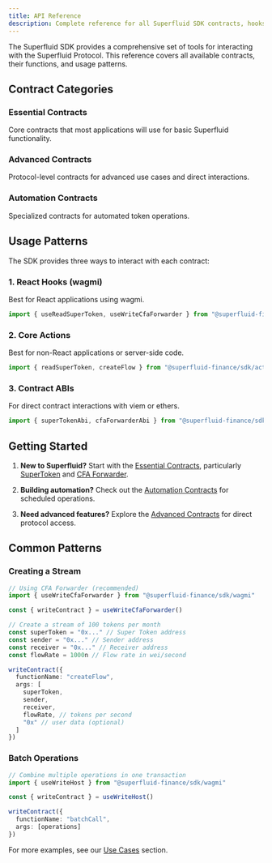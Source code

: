```yaml
---
title: API Reference
description: Complete reference for all Superfluid SDK contracts, hooks, and actions
---
```



The Superfluid SDK provides a comprehensive set of tools for interacting with the Superfluid Protocol. This reference covers all available contracts, their functions, and usage patterns.

## Contract Categories

### Essential Contracts

Core contracts that most applications will use for basic Superfluid functionality.

<Cards>
  <Card
    href="/docs/api/essential/super-token"
    title="SuperToken"
    description="ERC-20 tokens with streaming capabilities. Wrap/unwrap tokens and manage balances."
  />
  <Card
    href="/docs/api/essential/cfa-forwarder"
    title="CFA Forwarder"
    description="Simplified interface for creating and managing constant flow agreements (streams)."
  />
  <Card
    href="/docs/api/essential/gda-forwarder"
    title="GDA Forwarder"
    description="Simplified interface for creating and managing general distribution agreements (instant distributions)."
  />
  <Card
    href="/docs/api/essential/gda-pool"
    title="GDA Pool"
    description="Pools for distributing tokens to multiple recipients simultaneously."
  />
</Cards>

### Advanced Contracts

Protocol-level contracts for advanced use cases and direct interactions.

<Cards>
  <Card
    href="/docs/api/advanced/host"
    title="Host"
    description="The core Superfluid contract that manages all protocol operations and agreements."
  />
  <Card
    href="/docs/api/advanced/cfa"
    title="CFA (Constant Flow Agreement)"
    description="Low-level interface for continuous token streams. Use CFA Forwarder for simpler interactions."
  />
  <Card
    href="/docs/api/advanced/gda"
    title="GDA (General Distribution Agreement)"
    description="Low-level interface for instant distributions. Use GDA Forwarder for simpler interactions."
  />
  <Card
    href="/docs/api/advanced/ida"
    title="IDA (Instant Distribution Agreement)"
    description="Legacy distribution mechanism. New projects should use GDA instead."
  />
  <Card
    href="/docs/api/advanced/toga"
    title="TOGA (Token Governance Agreement)"
    description="Governance token distribution mechanism for protocol participants."
  />
</Cards>

### Automation Contracts

Specialized contracts for automated token operations.

<Cards>
  <Card
    href="/docs/api/automation/auto-wrap"
    title="Auto Wrap Manager"
    description="Automatically wrap ERC-20 tokens into SuperTokens based on configured strategies."
  />
  <Card
    href="/docs/api/automation/flow-scheduler"
    title="Flow Scheduler"
    description="Schedule flows to start and stop at specific times."
  />
  <Card
    href="/docs/api/automation/vesting-scheduler"
    title="Vesting Scheduler"
    description="Create vesting schedules with cliff periods and linear release."
  />
</Cards>

## Usage Patterns

The SDK provides three ways to interact with each contract:

### 1. React Hooks (wagmi)

Best for React applications using wagmi.

```ts
import { useReadSuperToken, useWriteCfaForwarder } from "@superfluid-finance/sdk/wagmi"
```

### 2. Core Actions

Best for non-React applications or server-side code.

```ts
import { readSuperToken, createFlow } from "@superfluid-finance/sdk/actions"
```

### 3. Contract ABIs

For direct contract interactions with viem or ethers.

```ts
import { superTokenAbi, cfaForwarderAbi } from "@superfluid-finance/sdk"
```

## Getting Started

1. **New to Superfluid?** Start with the [Essential Contracts](#essential-contracts), particularly [SuperToken](/docs/api/essential/super-token) and [CFA Forwarder](/docs/api/essential/cfa-forwarder).

2. **Building automation?** Check out the [Automation Contracts](#automation-contracts) for scheduled operations.

3. **Need advanced features?** Explore the [Advanced Contracts](#advanced-contracts) for direct protocol access.

## Common Patterns

### Creating a Stream
```ts
// Using CFA Forwarder (recommended)
import { useWriteCfaForwarder } from "@superfluid-finance/sdk/wagmi"

const { writeContract } = useWriteCfaForwarder()

// Create a stream of 100 tokens per month
const superToken = "0x..." // Super Token address
const sender = "0x..." // Sender address
const receiver = "0x..." // Receiver address
const flowRate = 1000n // Flow rate in wei/second

writeContract({
  functionName: "createFlow",
  args: [
    superToken,
    sender,
    receiver,
    flowRate, // tokens per second
    "0x" // user data (optional)
  ]
})
```

### Batch Operations
```ts
// Combine multiple operations in one transaction
import { useWriteHost } from "@superfluid-finance/sdk/wagmi"

const { writeContract } = useWriteHost()

writeContract({
  functionName: "batchCall",
  args: [operations]
})
```

For more examples, see our [Use Cases](/docs/use-cases) section.

